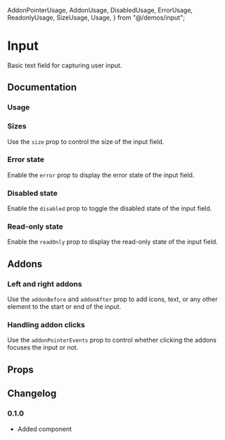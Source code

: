   AddonPointerUsage,
  AddonUsage,
  DisabledUsage,
  ErrorUsage,
  ReadonlyUsage,
  SizeUsage,
  Usage,
} from "@/demos/input";

# Input

Basic text field for capturing user input.

## Documentation

### Usage

<Demo component={Usage} />

### Sizes

Use the `size` prop to control the size of the input field.

<Demo component={SizeUsage} />

### Error state

Enable the `error` prop to display the error state of the input field.

<Demo component={ErrorUsage} />

### Disabled state

Enable the `disabled` prop to toggle the disabled state of the input field.

<Demo component={DisabledUsage} />

### Read-only state

Enable the `readOnly` prop to display the read-only state of the input field.

<Demo component={ReadonlyUsage} />

## Addons

### Left and right addons

Use the `addonBefore` and `addonAfter` prop to add icons, text, or any other element to the start or end of the input.

<Demo component={AddonUsage} />

### Handling addon clicks

Use the `addonPointerEvents` prop to control whether clicking the addons focuses the input or not.

<Demo component={AddonPointerUsage} />

## Props

<PropsTable component={Input} base={InputBase} />

<PropsTable component={InputBase} />

## Changelog

### 0.1.0

- Added component
